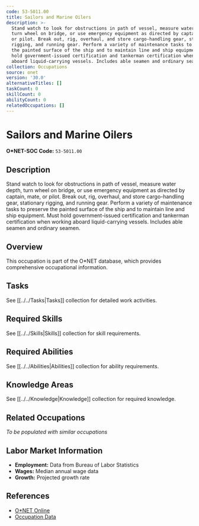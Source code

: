 ```yaml
---
code: 53-5011.00
title: Sailors and Marine Oilers
description: >-
  Stand watch to look for obstructions in path of vessel, measure water depth,
  turn wheel on bridge, or use emergency equipment as directed by captain, mate,
  or pilot. Break out, rig, overhaul, and store cargo-handling gear, stationary
  rigging, and running gear. Perform a variety of maintenance tasks to preserve
  the painted surface of the ship and to maintain line and ship equipment. Must
  hold government-issued certification and tankerman certification when working
  aboard liquid-carrying vessels. Includes able seamen and ordinary seamen.
collection: Occupations
source: onet
version: '30.0'
alternativeTitles: []
taskCount: 0
skillCount: 0
abilityCount: 0
relatedOccupations: []
---
```

# Sailors and Marine Oilers

**O*NET-SOC Code:** `53-5011.00`

## Description

Stand watch to look for obstructions in path of vessel, measure water depth, turn wheel on bridge, or use emergency equipment as directed by captain, mate, or pilot. Break out, rig, overhaul, and store cargo-handling gear, stationary rigging, and running gear. Perform a variety of maintenance tasks to preserve the painted surface of the ship and to maintain line and ship equipment. Must hold government-issued certification and tankerman certification when working aboard liquid-carrying vessels. Includes able seamen and ordinary seamen.

## Overview

This occupation is part of the O*NET database, which provides comprehensive occupational information.

## Tasks

See [[../../Tasks|Tasks]] collection for detailed work activities.

## Required Skills

See [[../../Skills|Skills]] collection for skill requirements.

## Required Abilities

See [[../../Abilities|Abilities]] collection for ability requirements.

## Knowledge Areas

See [[../../Knowledge|Knowledge]] collection for required knowledge.

## Related Occupations

*To be populated with similar occupations*

## Labor Market Information

- **Employment:** Data from Bureau of Labor Statistics
- **Wages:** Median annual wage data
- **Growth:** Projected growth rate

## References

- [O*NET Online](https://www.onetonline.org/link/summary/53-5011.00)
- [Occupation Data](https://www.onetcenter.org/)
